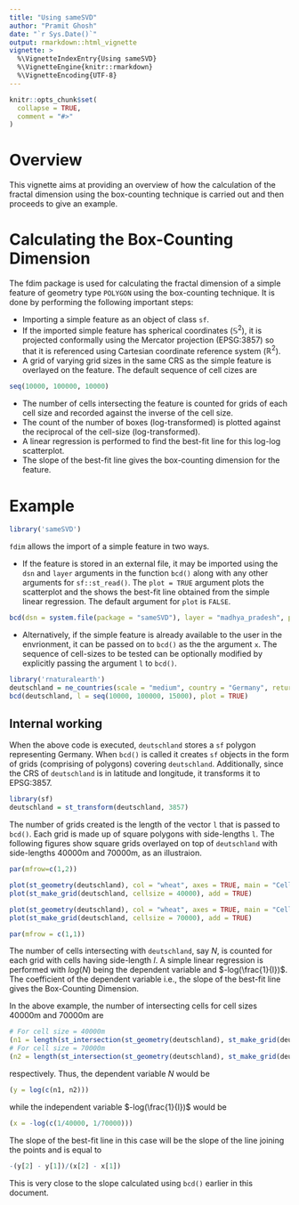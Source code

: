 ```yaml
---
title: "Using sameSVD"
author: "Pramit Ghosh"
date: "`r Sys.Date()`"
output: rmarkdown::html_vignette
vignette: >
  %\VignetteIndexEntry{Using sameSVD}
  %\VignetteEngine{knitr::rmarkdown}
  %\VignetteEncoding{UTF-8}
---
```


```r
knitr::opts_chunk$set(
  collapse = TRUE,
  comment = "#>"
)
```

# Overview

This vignette aims at providing an overview of how the calculation of the fractal dimension using the box-counting technique is carried out and then proceeds to give an example.

# Calculating the Box-Counting Dimension

The fdim package is used for calculating the fractal dimension of a simple feature of geometry type `POLYGON` using the box-counting technique. It is done by performing the following important steps:

- Importing a simple feature as an object of class `sf`.
- If the imported simple feature has spherical coordinates ($\mathbb{S}^2$), it is projected conformally using the Mercator projection (EPSG:3857) so that it is referenced using Cartesian coordinate reference system ($\mathbb{R}^2$).
- A grid of varying grid sizes in the same CRS as the simple feature is overlayed on the feature. The default sequence of cell cizes are 
```r
seq(10000, 100000, 10000)
```

- The number of cells intersecting the feature is counted for grids of each cell size and recorded against the inverse of the cell size.
- The count of the number of boxes (log-transformed) is plotted against the reciprocal of the cell-size (log-transformed).
- A linear regression is performed to find the best-fit line for this log-log scatterplot.
- The slope of the best-fit line gives the box-counting dimension for the feature.

# Example

```r
library('sameSVD')
```

`fdim` allows the import of a simple feature in two ways.

- If the feature is stored in an external file, it may be imported using the `dsn` and `layer` arguments in the function `bcd()` along with any other arguments for `sf::st_read()`. The `plot = TRUE` argument plots the scatterplot and the shows the best-fit line obtained from the simple linear regression. The default argument for `plot` is `FALSE`.

```r
bcd(dsn = system.file(package = "sameSVD"), layer = "madhya_pradesh", plot = TRUE)
```

- Alternatively, if the simple feature is already available to the user in the envrionment, it can be passed on to `bcd()` as the the argument `x`. The sequence of cell-sizes to be tested can be optionally modified by explicitly passing the argument `l` to `bcd()`.

```r
library('rnaturalearth')
deutschland = ne_countries(scale = "medium", country = "Germany", returnclass = "sf")
bcd(deutschland, l = seq(10000, 100000, 15000), plot = TRUE)
```

## Internal working

When the above code is executed, `deutschland` stores a `sf` polygon representing Germany. When `bcd()` is called it creates `sf` objects in the form of grids (comprising of polygons) covering `deutschland`. Additionally, since the CRS of `deutschland` is in latitude and longitude, it transforms it to EPSG:3857.

```r
library(sf)
deutschland = st_transform(deutschland, 3857)
```

The number of grids created is the length of the vector `l` that is passed to `bcd()`. Each grid is made up of square polygons with side-lengths `l`. The following figures show square grids overlayed on top of `deutschland` with side-lengths 40000m and 70000m, as an illustraion.

```r
par(mfrow=c(1,2))

plot(st_geometry(deutschland), col = "wheat", axes = TRUE, main = "Cell size = 40000m", xlab = "Easting (m)", ylab = "Northing (m)")
plot(st_make_grid(deutschland, cellsize = 40000), add = TRUE)

plot(st_geometry(deutschland), col = "wheat", axes = TRUE, main = "Cell size = 70000m", xlab = "Easting (m)", ylab = "Northing (m)")
plot(st_make_grid(deutschland, cellsize = 70000), add = TRUE)

par(mfrow = c(1,1))
```

The number of cells intersecting with `deutschland`, say $N$, is counted for each grid with cells having side-length $l$. A simple linear regression is performed with $log(N)$ being the dependent variable and $-log(\frac{1}{l})$. The coefficient of the dependent variable i.e., the slope of the best-fit line gives the Box-Counting Dimension.

In the above example, the number of intersecting cells for cell sizes 40000m and 70000m are
```r
# For cell size = 40000m
(n1 = length(st_intersection(st_geometry(deutschland), st_make_grid(deutschland, cellsize = 40000))))
# For cell size = 70000m
(n2 = length(st_intersection(st_geometry(deutschland), st_make_grid(deutschland, cellsize = 70000))))
```
respectively. Thus, the dependent variable $N$ would be
```r
(y = log(c(n1, n2)))
```
while the independent variable $-log(\frac{1}{l})$ would be
```r
(x = -log(c(1/40000, 1/70000)))
```

The slope of the best-fit line in this case will be the slope of the line joining the points and is equal to
```r
-(y[2] - y[1])/(x[2] - x[1])
```

This is very close to the slope calculated using `bcd()` earlier in this document.